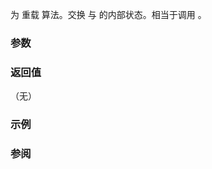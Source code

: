 {{cpp/title|swap&lt;small&gt;(std::basic_stringbuf)&lt;/small&gt;}}
{{cpp/io/basic_stringbuf/navbar}}
{{dcl begin}}
{{dcl header|sstream}}
{{dcl rev multi
|since1=c++11|dcl1=
template&lt; class CharT, class Traits, class Alloc &gt;
void swap( std::basic_stringbuf&lt;CharT,Traits,Alloc&gt;&amp; lhs,
           std::basic_stringbuf&lt;CharT,Traits,Alloc&gt;&amp; rhs );
|since2=c++20|dcl2=
template&lt; class CharT, class Traits, class Alloc &gt;
void swap( std::basic_stringbuf&lt;CharT,Traits,Alloc&gt;&amp; lhs,
           std::basic_stringbuf&lt;CharT,Traits,Alloc&gt;&amp; rhs )
    noexcept(noexcept(lhs.swap(rhs)));
}}
{{dcl end}}

为 {{lc|std::basic_stringbuf}} 重载 {{lc|std::swap}} 算法。交换 {{c|lhs}} 与 {{c|rhs}} 的内部状态。相当于调用 {{c|lhs.swap(rhs)}}。

===参数===
{{par begin}}
{{par | lhs, rhs |要交换状态的 {{lc|std::basic_stringbuf}} 对象}}
{{par end}}

===返回值===
（无）

===示例===
{{example
 | code=
 | output=
}}

===参阅===
{{dsc begin}}
{{dsc inc|cpp/io/basic_stringbuf/dsc swap}}
{{dsc inc|cpp/algorithm/dsc swap}}
{{dsc end}}

{{langlinks|en|es|ja|ru}}